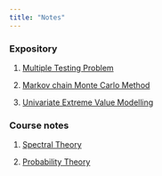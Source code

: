 ```yaml
---
title: "Notes"
---
```


### Expository

1.  [Multiple Testing Problem](files/MTP.pdf) 

2.  [Markov chain Monte Carlo Method](files/MCMC.pdf)

3.  [Univariate Extreme Value Modelling](files/EVT.pdf)

### Course notes

1.  [Spectral Theory](files/spectral.pdf)

2.  [Probability Theory](files/probability.pdf)
